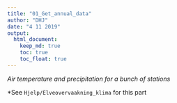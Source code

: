 ```yaml
---
title: "01_Get_annual_data"
author: "DHJ"
date: "4 11 2019"
output: 
  html_document:
    keep_md: true
    toc: true
    toc_float: true
---
```

    
*Air temperature and precipitation for a bunch of stations*   

*See `Hjelp/Elveovervaakning_klima` for this part  